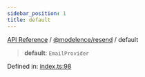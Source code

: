 ```yaml
---
sidebar_position: 1
title: default
---
```


[API Reference](/api-reference/@modelence/resend/variables/../../../index) / [@modelence/resend](/api-reference/@modelence/resend/variables/../index) / default

> **default**: `EmailProvider`

Defined in: [index.ts:98](https://github.com/modelence/modelence/blob/dc7829b85ab8bfbdeb8a493bb7737f1b0d315352/packages/resend/src/index.ts#L98)
